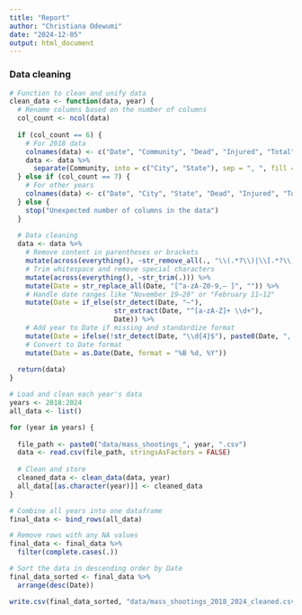 ```yaml
---
title: "Report"
author: "Christiana Odewumi"
date: "2024-12-05"
output: html_document
---
```



### Data cleaning
```r

# Function to clean and unify data
clean_data <- function(data, year) {
  # Rename columns based on the number of columns
  col_count <- ncol(data)
  
  if (col_count == 6) {
    # For 2018 data
    colnames(data) <- c("Date", "Community", "Dead", "Injured", "Total", "Description")
    data <- data %>%
      separate(Community, into = c("City", "State"), sep = ", ", fill = "right")
  } else if (col_count == 7) {
    # For other years
    colnames(data) <- c("Date", "City", "State", "Dead", "Injured", "Total", "Description")
  } else {
    stop("Unexpected number of columns in the data")
  }
  
  # Data cleaning
  data <- data %>%
    # Remove content in parentheses or brackets
    mutate(across(everything(), ~str_remove_all(., "\\(.*?\\)|\\[.*?\\]"))) %>%
    # Trim whitespace and remove special characters
    mutate(across(everything(), ~str_trim(.))) %>%
    mutate(Date = str_replace_all(Date, "[^a-zA-Z0-9,– ]", "")) %>%
    # Handle date ranges like "November 19–20" or "February 11–12"
    mutate(Date = if_else(str_detect(Date, "–"), 
                          str_extract(Date, "^[a-zA-Z]+ \\d+"), 
                          Date)) %>%
    # Add year to Date if missing and standardize format
    mutate(Date = ifelse(!str_detect(Date, "\\d{4}$"), paste0(Date, ", ", year), Date)) %>%
    # Convert to Date format
    mutate(Date = as.Date(Date, format = "%B %d, %Y"))
  
  return(data)
}

# Load and clean each year's data
years <- 2018:2024
all_data <- list()

for (year in years) {
  
  file_path <- paste0("data/mass_shootings_", year, ".csv")
  data <- read.csv(file_path, stringsAsFactors = FALSE)
  
  # Clean and store
  cleaned_data <- clean_data(data, year)
  all_data[[as.character(year)]] <- cleaned_data
}

# Combine all years into one dataframe
final_data <- bind_rows(all_data)

# Remove rows with any NA values
final_data <- final_data %>%
  filter(complete.cases(.))

# Sort the data in descending order by Date
final_data_sorted <- final_data %>%
  arrange(desc(Date))

write.csv(final_data_sorted, "data/mass_shootings_2018_2024_cleaned.csv", row.names = FALSE)

```
